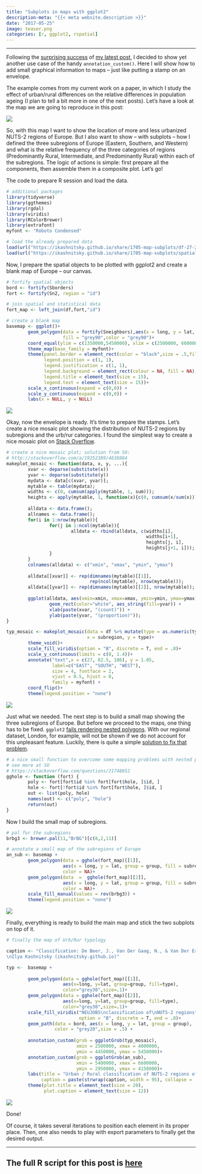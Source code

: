 ```yaml
---
title: "Subplots in maps with ggplot2"
description-meta: "{{< meta website.description >}}"
date: "2017-05-25"
image: teaser.png
categories: [r, ggplot2, rspatial]
---
```


***



Following the [surprising success][tw] of [my latest post][post], I decided to show yet another use case of the handy `annotation_custom()`. Here I will show how to add small graphical information to maps -- just like putting a stamp on an envelope.  

The example comes from my current work on a paper, in which I study the effect of urban/rural differences on the relative differences in population ageing (I plan to tell a bit more in one of the next posts). Let's have a look at the map we are going to reproduce in this post:

![](map.png)

So, with this map I want to show the location of more and less urbanized NUTS-2 regions of Europe. But I also want to show -- with subplots -- how I defined the three subregions of Europe (Eastern, Southern, and Western) and what is the relative frequency of the three categories of regions (Predominantly Rural, Intermediate, and Predominantly Rural) within each of the subregions. The logic of actions is simple: first prepare all the components, then assemble them in a composite plot. Let's go!

The code to prepare R session and load the data.

```r
# additional packages
library(tidyverse)
library(ggthemes)
library(rgdal)
library(viridis)
library(RColorBrewer)
library(extrafont)
myfont <- "Roboto Condensed"

# load the already prepared data
load(url("https://ikashnitsky.github.io/share/1705-map-subplots/df-27-261-urb-rur.RData"))
load(url("https://ikashnitsky.github.io/share/1705-map-subplots/spatial-27-261.RData"))
```

Now, I prepare the spatial objects to be plotted with ggplot2 and create a blank map of Europe -- our canvas.

```r
# fortify spatial objects
bord <- fortify(Sborders)
fort <- fortify(Sn2, region = "id")

# join spatial and statistical data
fort_map <- left_join(df,fort,"id")

# create a blank map
basemap <- ggplot()+
        geom_polygon(data = fortify(Sneighbors),aes(x = long, y = lat, group = group),
                     fill = "grey90",color = "grey90")+
        coord_equal(ylim = c(1350000,5450000), xlim = c(2500000, 6600000))+
        theme_map(base_family = myfont)+
        theme(panel.border = element_rect(color = "black",size = .5,fill = NA),
              legend.position = c(1, 1),
              legend.justification = c(1, 1),
              legend.background = element_rect(colour = NA, fill = NA),
              legend.title = element_text(size = 15),
              legend.text = element_text(size = 15))+
        scale_x_continuous(expand = c(0,0)) +
        scale_y_continuous(expand = c(0,0)) +
        labs(x = NULL, y = NULL)
```

![](basemap.png)

Okay, now the envelope is ready. It's time to prepare the stamps. Let's create a nice mosaic plot showing the distribution of NUTS-2 regions by subregions and the urb/rur categories. I found the simplest way to create a nice mosaic plot on [Stack Overflow][so]. 

```r
# create a nice mosaic plot; solution from SO:
# http://stackoverflow.com/a/19252389/4638884
makeplot_mosaic <- function(data, x, y, ...){
        xvar <- deparse(substitute(x))
        yvar <- deparse(substitute(y))
        mydata <- data[c(xvar, yvar)];
        mytable <- table(mydata);
        widths <- c(0, cumsum(apply(mytable, 1, sum)));
        heights <- apply(mytable, 1, function(x){c(0, cumsum(x/sum(x)))});
        
        alldata <- data.frame();
        allnames <- data.frame();
        for(i in 1:nrow(mytable)){
                for(j in 1:ncol(mytable)){
                        alldata <- rbind(alldata, c(widths[i], 
                                                    widths[i+1], 
                                                    heights[j, i], 
                                                    heights[j+1, i]));
                }
        }
        colnames(alldata) <- c("xmin", "xmax", "ymin", "ymax")
        
        alldata[[xvar]] <- rep(dimnames(mytable)[[1]], 
                               rep(ncol(mytable), nrow(mytable)));
        alldata[[yvar]] <- rep(dimnames(mytable)[[2]], nrow(mytable));
        
        ggplot(alldata, aes(xmin=xmin, xmax=xmax, ymin=ymin, ymax=ymax)) + 
                geom_rect(color="white", aes_string(fill=yvar)) +
                xlab(paste(xvar, "(count)")) + 
                ylab(paste(yvar, "(proportion)"));
}

typ_mosaic <- makeplot_mosaic(data = df %>% mutate(type = as.numeric(type)), 
                              x = subregion, y = type)+
        theme_void()+
        scale_fill_viridis(option = "B", discrete = T, end = .8)+
        scale_y_continuous(limits = c(0, 1.4))+
        annotate("text",x = c(27, 82.5, 186), y = 1.05, 
                 label=c("EAST", "SOUTH", "WEST"), 
                 size = 4, fontface = 2, 
                 vjust = 0.5, hjust = 0,
                 family = myfont) + 
        coord_flip()+
        theme(legend.position = "none")
```

![](mosaic.png)

Just what we needed. The next step is to build a small map showing the three subregions of Europe. But before we proceed to the maps, one thing has to be fixed. `ggplot2` [fails rendering nested polygons][poly]. With our regional dataset, London, for example, will not be shown if we do not account for this unpleasant feature.  Luckily, there is quite a simple [solution to fix that problem][fix].

```r
# a nice small function to overcome some mapping problems with nested polygons
# see more at SO
# https://stackoverflow.com/questions/21748852
gghole <- function (fort) {
        poly <- fort[fort$id %in% fort[fort$hole, ]$id, ]
        hole <- fort[!fort$id %in% fort[fort$hole, ]$id, ]
        out <- list(poly, hole)
        names(out) <- c("poly", "hole")
        return(out)
}
```

Now I build the small map of subregions.

```r
# pal for the subregions
brbg3 <- brewer.pal(11,"BrBG")[c(8,2,11)]

# annotate a small map of the subregions of Europe
an_sub <- basemap +
        geom_polygon(data = gghole(fort_map)[[1]], 
                     aes(x = long, y = lat, group = group, fill = subregion),
                     color = NA)+
        geom_polygon(data  =  gghole(fort_map)[[2]], 
                     aes(x = long, y = lat, group = group, fill = subregion),
                     color = NA)+
        scale_fill_manual(values = rev(brbg3)) +
        theme(legend.position = "none")
```

![](sub.png)

Finally, everything is ready to build the main map and stick the two subplots on top of it.

```r
# finally the map of Urb/Rur typology

caption <- "Classification: De Beer, J., Van Der Gaag, N., & Van Der Erf, R. (2014). New classification of urban and rural NUTS 2 regions in Europe. NIDI Working Papers, 2014/3. Retrieved from http://www.nidi.nl/shared/content/output/papers/nidi-wp-2014-03.pdf
\nIlya Kashnitsky (ikashnitsky.github.io)"

typ <-  basemap + 
        
        geom_polygon(data = gghole(fort_map)[[1]], 
                     aes(x=long, y=lat, group=group, fill=type),
                     color="grey30",size=.1)+
        geom_polygon(data = gghole(fort_map)[[2]], 
                     aes(x=long, y=lat, group=group, fill=type),
                     color="grey30",size=.1)+
        scale_fill_viridis("NEUJOBS\nclassification of\nNUTS-2 regions", 
                           option = "B", discrete = T, end = .8)+
        geom_path(data = bord, aes(x = long, y = lat, group = group),
                  color = "grey20",size = .5) + 
        
        annotation_custom(grob = ggplotGrob(typ_mosaic), 
                          xmin = 2500000, xmax = 4000000, 
                          ymin = 4450000, ymax = 5450000)+
        annotation_custom(grob = ggplotGrob(an_sub), 
                          xmin = 5400000, xmax = 6600000, 
                          ymin = 2950000, ymax = 4150000)+
        labs(title = "Urban / Rural classification of NUTS-2 regions of Europe\n",
             caption = paste(strwrap(caption, width = 95), collapse = '\n'))+
        theme(plot.title = element_text(size = 20),
              plot.caption = element_text(size = 12))
```

![](map.png)

Done!

Of course, it takes several iterations to position each element in its proper place. Then, one also needs to play with export parameters to finally get the desired output.

***

::: {.callout-tip}
# The full R script for this post is [here][code]
:::




[tw]: https://ikashnitsky.github.io/images/170525/prev-post-success.png
[post]: https://ikashnitsky.github.io/2017/align-six-maps/
[so]: http://stackoverflow.com/a/19252389/4638884
[poly]: https://stackoverflow.com/questions/21748852
[fix]: https://stackoverflow.com/a/32186989/4638884
[code]: https://ikashnitsky.github.io/share/1705-map-subplots/code.R

